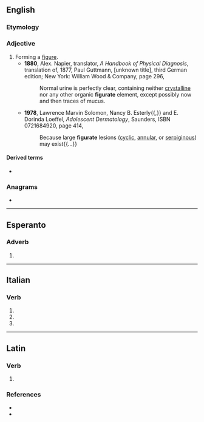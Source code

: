 ==English==

===Etymology===
{{suffix|en|figure|ate}}

===Adjective===
{{en-adj|-}}

# Forming a [[figure]].
#* '''1880''', Alex. Napier, translator, ''A Handbook of Physical Diagnosis'', translation of, 1877, Paul Guttmann, [unknown title], third German edition; New York: William Wood & Company, page 296,
#*: Normal urine is perfectly clear, containing neither [[crystalline]] nor any other organic '''figurate''' element, except possibly now and then traces of mucus.
#* '''1978''', Lawrence Marvin Solomon, Nancy B. Esterly{{,}} and E. Dorinda Loeffel, ''Adolescent Dermatology'', Saunders, ISBN 0721684920, page 414,
#*: Because large '''figurate''' lesions ([[cyclic]], [[annular]], or [[serpiginous]]) may exist{{...}}

====Derived terms====
* {{l|en|figurate number}}

===Anagrams===
* {{l|en|fruitage}}

----

==Esperanto==

===Adverb===
{{eo-part}}

# {{eo-form of|figur|ate}}

----

==Italian==

===Verb===
{{head|it|verb form|cat2=past participle forms}}

# {{inflection of|figurare||2|p|pres|indc|lang=it}}
# {{inflection of|figurare||2|p|impr|lang=it}}
# {{inflection of|figurato||f|p|lang=it}}

----

==Latin==

===Verb===
{{la-verb-form|figūrāte}}

# {{inflection of|figūrō||2|p|pres|actv|impr|lang=la}}

===References===
* {{R:L&S}}
* {{R:Gaffiot}}